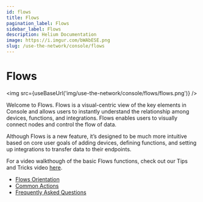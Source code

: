```yaml
---
id: flows
title: Flows
pagination_label: Flows
sidebar_label: Flows
description: Helium Documentation
image: https://i.imgur.com/bWAbESE.png
slug: /use-the-network/console/flows
---
```


# Flows


<img src={useBaseUrl('img/use-the-network/console/flows/flows.png')} />

Welcome to Flows. Flows is a visual-centric view of the key elements in Console and allows users to
instantly understand the relationship among devices, functions, and integrations. Flows enables
users to visually connect nodes and control the flow of data.

Although Flows is a new feature, it’s designed to be much more intuitive based on core user goals of
adding devices, defining functions, and setting up integrations to transfer data to their endpoints.

For a video walkthough of the basic Flows functions, check out our Tips and Tricks video
[here](https://youtu.be/XrbN1CHApBI).

- [Flows Orientation](/use-the-network/console/flows/orientation)
- [Common Actions](/use-the-network/console/flows/actions)
- [Frequently Asked Questions](/use-the-network/console/flows/flows-faq)
